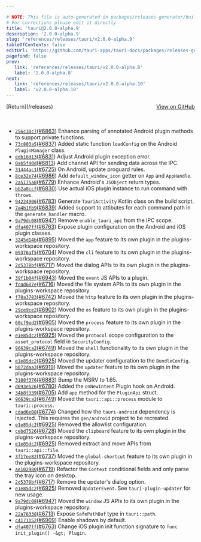 ```yaml
---

# NOTE: This file is auto-generated in packages/releases-generator/build.ts
# For corrections please edit it directly
title: 'tauri@2.0.0-alpha.9'
description: '2.0.0-alpha.9'
slug: 'references/releases/tauri/v2.0.0-alpha.9'
tableOfContents: false
editUrl: 'https://github.com/tauri-apps/tauri-docs/packages/releases-generator/build.ts'
pagefind: false
prev:
   link: 'references/releases/tauri/v2.0.0-alpha.8'
   label: '2.0.0-alpha.8'
next:
   link: 'references/releases/tauri/v2.0.0-alpha.10'
   label: 'v2.0.0-alpha.10'
---
```


<div style="margin-bottom:3rem; display: flex; justify-content: space-between; align-items: center"><span>[Return](/releases)</span><span><a href="https://github.com/tauri-apps/tauri/releases/tag/tauri-v2.0.0-alpha.9">View on GitHub</a></span></div>

- [`256c30c7`](https://www.github.com/tauri-apps/tauri/commit/256c30c72b737e49ced0d6a6483910dc779fc185)([#6863](https://www.github.com/tauri-apps/tauri/pull/6863)) Enhance parsing of annotated Android plugin methods to support private functions.
- [`73c803a5`](https://www.github.com/tauri-apps/tauri/commit/73c803a561181137f20366f5d52511392a619f2b)([#6837](https://www.github.com/tauri-apps/tauri/pull/6837)) Added static function `loadConfig` on the Android `PluginManager` class.
- [`edb16d13`](https://www.github.com/tauri-apps/tauri/commit/edb16d13a503da4b264ce459319fec25374c5c4f)([#6831](https://www.github.com/tauri-apps/tauri/pull/6831)) Adjust Android plugin exception error.
- [`0ab5f40d`](https://www.github.com/tauri-apps/tauri/commit/0ab5f40d3a4207f20e4440587b41c4e78f91d233)([#6813](https://www.github.com/tauri-apps/tauri/pull/6813)) Add channel API for sending data across the IPC.
- [`31444ac1`](https://www.github.com/tauri-apps/tauri/commit/31444ac196add770f2ad18012d7c18bce7538f22)([#6725](https://www.github.com/tauri-apps/tauri/pull/6725)) On Android, update proguard rules.
- [`8ce32e74`](https://www.github.com/tauri-apps/tauri/commit/8ce32e74b5573931c3bc81e8e893a6d3b9686b0e)([#6986](https://www.github.com/tauri-apps/tauri/pull/6986)) Add `default_window_icon` getter on `App` and `AppHandle`.
- [`2a5175a8`](https://www.github.com/tauri-apps/tauri/commit/2a5175a8f8f318aac9a6434271f2cc065e5989ae)([#6779](https://www.github.com/tauri-apps/tauri/pull/6779)) Enhance Android&#39;s `JSObject` return types.
- [`bb2a8ccf`](https://www.github.com/tauri-apps/tauri/commit/bb2a8ccf1356e59b98947d827d61e4e99533f2bc)([#6830](https://www.github.com/tauri-apps/tauri/pull/6830)) Use actual iOS plugin instance to run command with `throws`.
- [`94224906`](https://www.github.com/tauri-apps/tauri/commit/942249060ed12a5d21a2b21c30e0638c1d2b9df0)([#6783](https://www.github.com/tauri-apps/tauri/pull/6783)) Generate `TauriActivity` Kotlin class on the build script.
- [`7a4b1fb9`](https://www.github.com/tauri-apps/tauri/commit/7a4b1fb96da475053c61960f362bbecf18cd00d4)([#6839](https://www.github.com/tauri-apps/tauri/pull/6839)) Added support to attibutes for each command path in the `generate_handler` macro.
- [`9a79dc08`](https://www.github.com/tauri-apps/tauri/commit/9a79dc085870e0c1a5df13481ff271b8c6cc3b78)([#6947](https://www.github.com/tauri-apps/tauri/pull/6947)) Remove `enable_tauri_api` from the IPC scope.
- [`dfa407ff`](https://www.github.com/tauri-apps/tauri/commit/dfa407ffcbc8a853d61139b68b55747ae49fb231)([#6763](https://www.github.com/tauri-apps/tauri/pull/6763)) Expose plugin configuration on the Android and iOS plugin classes.
- [`3245d14b`](https://www.github.com/tauri-apps/tauri/commit/3245d14b9eb256a5c5675c7030bac7082855df47)([#6895](https://www.github.com/tauri-apps/tauri/pull/6895)) Moved the `app` feature to its own plugin in the plugins-workspace repository.
- [`09376af5`](https://www.github.com/tauri-apps/tauri/commit/09376af59424cc27803fa2820d2ac0d4cdc90a6d)([#6704](https://www.github.com/tauri-apps/tauri/pull/6704)) Moved the `cli` feature to its own plugin in the plugins-workspace repository.
- [`2d5378bf`](https://www.github.com/tauri-apps/tauri/commit/2d5378bfc1ba817ee2f331b41738a90e5997e5e8)([#6717](https://www.github.com/tauri-apps/tauri/pull/6717)) Moved the dialog APIs to its own plugin in the plugins-workspace repository.
- [`39f1b04f`](https://www.github.com/tauri-apps/tauri/commit/39f1b04f7be4966488484829cd54c8ce72a04200)([#6943](https://www.github.com/tauri-apps/tauri/pull/6943)) Moved the `event` JS APIs to a plugin.
- [`fc4d687e`](https://www.github.com/tauri-apps/tauri/commit/fc4d687ef0ef2ea069ed73c40916da733b5dcb8f)([#6716](https://www.github.com/tauri-apps/tauri/pull/6716)) Moved the file system APIs to its own plugin in the plugins-workspace repository.
- [`f78a3783`](https://www.github.com/tauri-apps/tauri/commit/f78a378344bbec48533641661d865920a8f46f8f)([#6742](https://www.github.com/tauri-apps/tauri/pull/6742)) Moved the `http` feature to its own plugin in the plugins-workspace repository.
- [`29ce9ce2`](https://www.github.com/tauri-apps/tauri/commit/29ce9ce2ce7dfb260d556d5cffd075e8fe06660c)([#6902](https://www.github.com/tauri-apps/tauri/pull/6902)) Moved the `os` feature to its own plugin in the plugins-workspace repository.
- [`60cf9ed2`](https://www.github.com/tauri-apps/tauri/commit/60cf9ed2fcd7be4df41e86cf18735efe9b6cb254)([#6905](https://www.github.com/tauri-apps/tauri/pull/6905)) Moved the `process` feature to its own plugin in the plugins-workspace repository.
- [`e1e85dc2`](https://www.github.com/tauri-apps/tauri/commit/e1e85dc2a5f656fc37867e278cae8042037740ac)([#6925](https://www.github.com/tauri-apps/tauri/pull/6925)) Moved the `protocol` scope configuration to the `asset_protocol` field in `SecurityConfig`.
- [`96639ca2`](https://www.github.com/tauri-apps/tauri/commit/96639ca239c9e4f75142fc07868ac46822111cff)([#6749](https://www.github.com/tauri-apps/tauri/pull/6749)) Moved the `shell` functionality to its own plugin in the plugins-workspace repository.
- [`e1e85dc2`](https://www.github.com/tauri-apps/tauri/commit/e1e85dc2a5f656fc37867e278cae8042037740ac)([#6925](https://www.github.com/tauri-apps/tauri/pull/6925)) Moved the updater configuration to the `BundleConfig`.
- [`b072daa3`](https://www.github.com/tauri-apps/tauri/commit/b072daa3bd3e38b808466666619ddb885052c5b2)([#6919](https://www.github.com/tauri-apps/tauri/pull/6919)) Moved the `updater` feature to its own plugin in the plugins-workspace repository.
- [`3188f376`](https://www.github.com/tauri-apps/tauri/commit/3188f3764978c6d1452ee31d5a91469691e95094)([#6883](https://www.github.com/tauri-apps/tauri/pull/6883)) Bump the MSRV to 1.65.
- [`d693e526`](https://www.github.com/tauri-apps/tauri/commit/d693e526e8607129d7f7b62a10db715f3b87d2b9)([#6780](https://www.github.com/tauri-apps/tauri/pull/6780)) Added the `onNewIntent` Plugin hook on Android.
- [`34b8f339`](https://www.github.com/tauri-apps/tauri/commit/34b8f339a4276ebff20b9d52caa103e8e3a7af66)([#6705](https://www.github.com/tauri-apps/tauri/pull/6705)) Add `app` method for the `PluginApi` struct.
- [`96639ca2`](https://www.github.com/tauri-apps/tauri/commit/96639ca239c9e4f75142fc07868ac46822111cff)([#6749](https://www.github.com/tauri-apps/tauri/pull/6749)) Moved the `tauri::api::process` module to `tauri::process`.
- [`cdad6e08`](https://www.github.com/tauri-apps/tauri/commit/cdad6e083728ea61bd6fc734ef93f6306056ea2e)([#6774](https://www.github.com/tauri-apps/tauri/pull/6774)) Changed how the `tauri-android` dependency is injected. This requires the `gen/android` project to be recreated.
- [`e1e85dc2`](https://www.github.com/tauri-apps/tauri/commit/e1e85dc2a5f656fc37867e278cae8042037740ac)([#6925](https://www.github.com/tauri-apps/tauri/pull/6925)) Removed the allowlist configuration.
- [`cebd7526`](https://www.github.com/tauri-apps/tauri/commit/cebd75261ac71b98976314a450cb292eeeec1515)([#6728](https://www.github.com/tauri-apps/tauri/pull/6728)) Moved the `clipboard` feature to its own plugin in the plugins-workspace repository.
- [`e1e85dc2`](https://www.github.com/tauri-apps/tauri/commit/e1e85dc2a5f656fc37867e278cae8042037740ac)([#6925](https://www.github.com/tauri-apps/tauri/pull/6925)) Removed extract and move APIs from `tauri::api::file`.
- [`3f17ee82`](https://www.github.com/tauri-apps/tauri/commit/3f17ee82f6ff21108806edb7b00500b8512b8dc7)([#6737](https://www.github.com/tauri-apps/tauri/pull/6737)) Moved the `global-shortcut` feature to its own plugin in the plugins-workspace repository.
- [`ae102980`](https://www.github.com/tauri-apps/tauri/commit/ae102980fcdde3f55effdc0623ea425b48d07dd1)([#6719](https://www.github.com/tauri-apps/tauri/pull/6719)) Refactor the `Context` conditional fields and only parse the tray icon on desktop.
- [`2d5378bf`](https://www.github.com/tauri-apps/tauri/commit/2d5378bfc1ba817ee2f331b41738a90e5997e5e8)([#6717](https://www.github.com/tauri-apps/tauri/pull/6717)) Remove the updater&#39;s dialog option.
- [`e1e85dc2`](https://www.github.com/tauri-apps/tauri/commit/e1e85dc2a5f656fc37867e278cae8042037740ac)([#6925](https://www.github.com/tauri-apps/tauri/pull/6925)) Removed `UpdaterEvent`. See `tauri-plugin-updater` for new usage.
- [`9a79dc08`](https://www.github.com/tauri-apps/tauri/commit/9a79dc085870e0c1a5df13481ff271b8c6cc3b78)([#6947](https://www.github.com/tauri-apps/tauri/pull/6947)) Moved the `window` JS APIs to its own plugin in the plugins-workspace repository.
- [`22a76338`](https://www.github.com/tauri-apps/tauri/commit/22a763381622407d58ae72aa24c0afff00b40e04)([#6713](https://www.github.com/tauri-apps/tauri/pull/6713)) Expose `SafePathBuf` type in `tauri::path`.
- [`c4171152`](https://www.github.com/tauri-apps/tauri/commit/c4171152c1846f425a937e82f8af1759bcc8c9ac)([#6909](https://www.github.com/tauri-apps/tauri/pull/6909)) Enable shadows by default.
- [`dfa407ff`](https://www.github.com/tauri-apps/tauri/commit/dfa407ffcbc8a853d61139b68b55747ae49fb231)([#6763](https://www.github.com/tauri-apps/tauri/pull/6763)) Change iOS plugin init function signature to `func init_plugin() -&gt; Plugin`.

